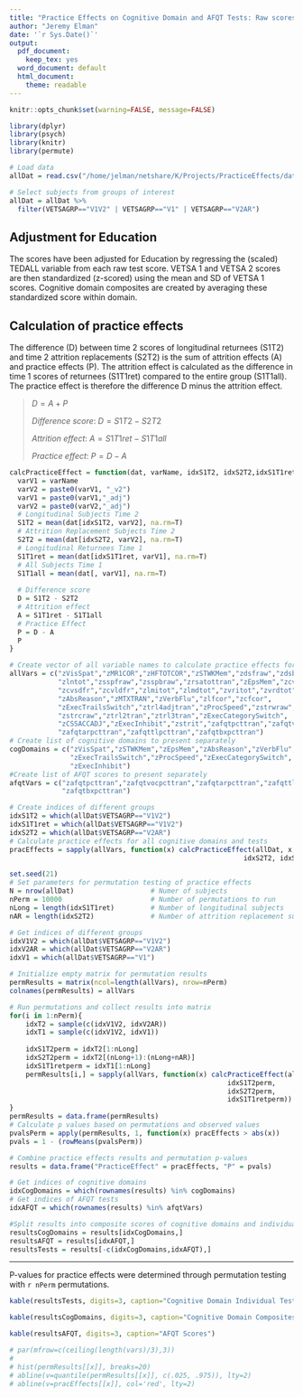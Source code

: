 ```yaml
---
title: "Practice Effects on Cognitive Domain and AFQT Tests: Raw scores adjusted for Education"
author: "Jeremy Elman"
date: '`r Sys.Date()`'
output:
  pdf_document: 
    keep_tex: yes
  word_document: default
  html_document:
    theme: readable
---
```


```r
knitr::opts_chunk$set(warning=FALSE, message=FALSE)
```

```r
library(dplyr)
library(psych)
library(knitr)
library(permute)
```

```r
# Load data
allDat = read.csv("/home/jelman/netshare/K/Projects/PracticeEffects/data/PracEffectData_TEDALL_RawAdj.csv")

# Select subjects from groups of interest
allDat = allDat %>%
  filter(VETSAGRP=="V1V2" | VETSAGRP=="V1" | VETSAGRP=="V2AR")

```

## Adjustment for Education  

The scores have been adjusted for Education by regressing the (scaled) TEDALL variable from each raw test score. VETSA 1 and VETSA 2 scores are then standardized (z-scored) using the mean and SD of VETSA 1 scores. Cognitive domain composites are created by averaging these standardized score within domain.

## Calculation of practice effects  

The difference (D) between time 2 scores of longitudinal returnees (S1T2) and time 2 attrition replacements (S2T2) is the sum of attrition effects (A) and practice effects (P). The attrition effect is calculated as the difference in time 1 scores of returnees (S1T1ret) compared to the entire group (S1T1all). The practice effect is therefore the difference D minus the attrition effect.


> $D = A + P$  
> 
> *Difference score*:
> $D = S1T2 - S2T2$  
>  
> *Attrition effect*:
> $A = S1T1ret - S1T1all$  
> 
> *Practice effect*:
> $P = D - A$  


```r
calcPracticeEffect = function(dat, varName, idxS1T2, idxS2T2,idxS1T1ret){
  varV1 = varName
  varV2 = paste0(varV1, "_v2")
  varV1 = paste0(varV1,"_adj")
  varV2 = paste0(varV2,"_adj")
  # Longitudinal Subjects Time 2
  S1T2 = mean(dat[idxS1T2, varV2], na.rm=T)
  # Attrition Replacement Subjects Time 2
  S2T2 = mean(dat[idxS2T2, varV2], na.rm=T)
  # Longitudinal Returnees Time 1
  S1T1ret = mean(dat[idxS1T1ret, varV1], na.rm=T)
  # All Subjects Time 1
  S1T1all = mean(dat[, varV1], na.rm=T)
  
  # Difference score
  D = S1T2 - S2T2
  # Attrition effect
  A = S1T1ret - S1T1all
  # Practice Effect
  P = D - A
  P
}
```


```r
# Create vector of all variable names to calculate practice effects for
allVars = c("zVisSpat","zMR1COR","zHFTOTCOR","zSTWKMem","zdsfraw","zdsbraw",
            "zlntot","zsspfraw","zsspbraw","zrsatottran","zEpsMem","zcvatot",
            "zcvsdfr","zcvldfr","zlmitot","zlmdtot","zvritot","zvrdtot",
            "zAbsReason","zMTXTRAN","zVerbFlu","zlfcor","zcfcor",
            "zExecTrailsSwitch","ztrl4adjtran","zProcSpeed","zstrwraw",
            "zstrcraw","ztrl2tran","ztrl3tran","zExecCategorySwitch",
            "zCSSACCADJ","zExecInhibit","zstrit","zafqtpcttran","zafqtvocpcttran",
            "zafqtarpcttran","zafqttlpcttran","zafqtbxpcttran")
# Create list of cognitive domains to present separately
cogDomains = c("zVisSpat","zSTWKMem","zEpsMem","zAbsReason","zVerbFlu",
               "zExecTrailsSwitch","zProcSpeed","zExecCategorySwitch",
               "zExecInhibit")
#Create list of AFQT scores to present separately
afqtVars = c("zafqtpcttran","zafqtvocpcttran","zafqtarpcttran","zafqttlpcttran",
             "zafqtbxpcttran")

# Create indices of different groups
idxS1T2 = which(allDat$VETSAGRP=="V1V2")
idxS1T1ret = which(allDat$VETSAGRP=="V1V2")
idxS2T2 = which(allDat$VETSAGRP=="V2AR")
# Calculate practice effects for all cognitive domains and tests
pracEffects = sapply(allVars, function(x) calcPracticeEffect(allDat, x, idxS1T2,
                                                          idxS2T2, idxS1T1ret))

```

```r
set.seed(21)
# Set parameters for permutation testing of practice effects
N = nrow(allDat)                   # Numer of subjects
nPerm = 10000                      # Number of permutations to run
nLong = length(idxS1T1ret)         # Number of longitudinal subjects
nAR = length(idxS2T2)              # Number of attrition replacement subjects

# Get indices of different groups
idxV1V2 = which(allDat$VETSAGRP=="V1V2")
idxV2AR = which(allDat$VETSAGRP=="V2AR")
idxV1 = which(allDat$VETSAGRP=="V1")

# Initialize empty matrix for permutation results
permResults = matrix(ncol=length(allVars), nrow=nPerm)
colnames(permResults) = allVars

# Run permutations and collect results into matrix
for(i in 1:nPerm){
    idxT2 = sample(c(idxV1V2, idxV2AR))
    idxT1 = sample(c(idxV1V2, idxV1))
    
    idxS1T2perm = idxT2[1:nLong]
    idxS2T2perm = idxT2[(nLong+1):(nLong+nAR)]
    idxS1T1retperm = idxT1[1:nLong]
    permResults[i,] = sapply(allVars, function(x) calcPracticeEffect(allDat, x, 
                                                      idxS1T2perm,
                                                      idxS2T2perm,
                                                      idxS1T1retperm))
}
permResults = data.frame(permResults)
# Calculate p values based on permutations and observed values
pvalsPerm = apply(permResults, 1, function(x) pracEffects > abs(x))
pvals = 1 - (rowMeans(pvalsPerm))

# Combine practice effects results and permutation p-values
results = data.frame("PracticeEffect" = pracEffects, "P" = pvals)

# Get indices of cognitive domains
idxCogDomains = which(rownames(results) %in% cogDomains)
# Get indices of AFQT tests
idxAFQT = which(rownames(results) %in% afqtVars)

#Split results into composite scores of cognitive domains and individual tests
resultsCogDomains = results[idxCogDomains,]
resultsAFQT = results[idxAFQT,]
resultsTests = results[-c(idxCogDomains,idxAFQT),]
```

--------------------------------------

P-values for practice effects were determined through permutation testing with `r nPerm` permutations. 


```r
kable(resultsTests, digits=3, caption="Cognitive Domain Individual Tests")
```


```r
kable(resultsCogDomains, digits=3, caption="Cognitive Domain Composites")
```


```r
kable(resultsAFQT, digits=3, caption="AFQT Scores")
```

```r
# par(mfrow=c(ceiling(length(vars)/3),3))
# 
# hist(permResults[[x]], breaks=20)
# abline(v=quantile(permResults[[x]], c(.025, .975)), lty=2)
# abline(v=pracEffects[[x]], col='red', lty=2)
```


